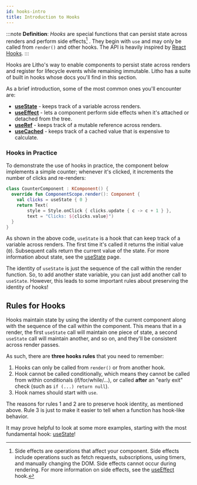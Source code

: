 ```yaml
---
id: hooks-intro
title: Introduction to Hooks
---
```



:::note
**Definition**: *Hooks* are special functions that can persist state across renders and perform side effects[^1] . They begin with `use` and may only be called from `render()` and other hooks. The API is heavily inspired by [React Hooks](https://reactjs.org/docs/hooks-intro.html).
:::

Hooks are Litho's way to enable components to persist state across renders and register for lifecycle events while remaining immutable. Litho has a suite of built in hooks whose docs you'll find in this section.

As a brief introduction, some of the most common ones you'll encounter are:

- **[useState](/mainconcepts/use-state.mdx)** - keeps track of a variable across renders.
- **[useEffect](/mainconcepts/use-effect.mdx)** - lets a component perform side effects when it's attached or detached from the tree.
- **[useRef](/mainconcepts/use-ref.mdx)** - keeps track of a mutable reference across renders.
- **[useCached](/mainconcepts/use-cached.mdx)** - keeps track of a cached value that is expensive to calculate.

[^1]: Side effects are operations that affect your component. Side effects include operations such as fetch requests, subscriptions, using timers, and manually changing the DOM. Side effects cannot occur during rendering. For more information on side effects, see the [useEffect](use-effect.mdx) hook.

### Hooks in Practice

To demonstrate the use of hooks in practice, the component below implements a simple counter; whenever it's clicked, it increments the number of clicks and re-renders:

```kotlin {3}
class CounterComponent : KComponent() {
  override fun ComponentScope.render(): Component {
    val clicks = useState { 0 }
    return Text(
        style = Style.onClick { clicks.update { c -> c + 1 } },
        text = "Clicks: ${clicks.value}")
  }
}
```

As shown in the above code, `useState` is a hook that can keep track of a variable across renders. The first time it's called it returns the initial value (`0`).  Subsequent calls return the current value of the state. For more information about state, see the [useState](/mainconcepts/use-state.mdx) page.

The identity of `useState` is just the sequence of the call within the render function. So, to add another state variable, you can just add another call to `useState`. However, this leads to some important rules about preserving the identity of hooks!

## Rules for Hooks

Hooks maintain state by using the identity of the current component along with the sequence of the call within the component. This means that in a render, the first `useState` call will maintain one piece of state, a second `useState` call will maintain another, and so on, and they'll be consistent across render passes.

As such, there are **three hooks rules** that you need to remember:

 1. Hooks can only be called from `render()` or from another hook.
 2. Hook cannot be called conditionally, which means they cannot be called from within conditionals (if/for/while/...), or called **after** an "early exit" check (such as `if (...) return null`).
 3. Hook names should start with `use`.

The reasons for rules 1 and 2 are to preserve hook identity, as mentioned above. Rule 3 is just to make it easier to tell when a function has hook-like behavior.

It may prove helpful to look at some more examples, starting with the most fundamental hook: [useState](/mainconcepts/use-state.mdx)!
